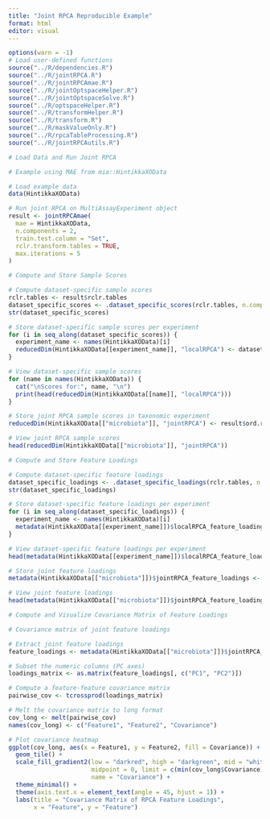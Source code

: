 ```yaml
---
title: "Joint RPCA Reproducible Example"
format: html
editor: visual
---
```


```r
options(warn = -1)
# Load user-defined functions
source("../R/dependencies.R")
source("../R/jointRPCA.R")
source("../R/jointRPCAmae.R")
source("../R/jointOptspaceHelper.R")
source("../R/jointOptspaceSolve.R")
source("../R/optspaceHelper.R")
source("../R/transformHelper.R")
source("../R/transform.R")
source("../R/maskValueOnly.R")
source("../R/rpcaTableProcessing.R")
source("../R/jointRPCAutils.R")

# Load Data and Run Joint RPCA

# Example using MAE from mia::HintikkaXOData

# Load example data
data(HintikkaXOData)

# Run joint RPCA on MultiAssayExperiment object
result <- jointRPCAmae(
  mae = HintikkaXOData,
  n.components = 2,
  train.test.column = "Set",
  rclr.transform.tables = TRUE,
  max.iterations = 5
)

# Compute and Store Sample Scores

# Compute dataset-specific sample scores
rclr.tables <- result$rclr.tables
dataset_specific_scores <- .dataset_specific_scores(rclr.tables, n.components = 2, max.iterations = 5)
str(dataset_specific_scores)

# Store dataset-specific sample scores per experiment
for (i in seq_along(dataset_specific_scores)) {
  experiment_name <- names(HintikkaXOData)[i]
  reducedDim(HintikkaXOData[[experiment_name]], "localRPCA") <- dataset_specific_scores[[i]]
}

# View dataset-specific sample scores
for (name in names(HintikkaXOData)) {
  cat("\nScores for:", name, "\n")
  print(head(reducedDim(HintikkaXOData[[name]], "localRPCA")))
}

# Store joint RPCA sample scores in taxonomic experiment
reducedDim(HintikkaXOData[["microbiota"]], "jointRPCA") <- result$ord.res$samples

# View joint RPCA sample scores
head(reducedDim(HintikkaXOData[["microbiota"]], "jointRPCA"))

# Compute and Store Feature Loadings

# Compute dataset-specific feature loadings
dataset_specific_loadings <- .dataset_specific_loadings(rclr.tables, n.components = 2, max.iterations = 5)
str(dataset_specific_loadings)

# Store dataset-specific feature loadings per experiment
for (i in seq_along(dataset_specific_loadings)) {
  experiment_name <- names(HintikkaXOData)[i]
  metadata(HintikkaXOData[[experiment_name]])$localRPCA_feature_loadings <- dataset_specific_loadings[[i]]
}

# View dataset-specific feature loadings per experiment
head(metadata(HintikkaXOData[[experiment_name]])$localRPCA_feature_loadings)

# Store joint feature loadings
metadata(HintikkaXOData[["microbiota"]])$jointRPCA_feature_loadings <- result$ord.res$features

# View joint feature loadings
head(metadata(HintikkaXOData[["microbiota"]])$jointRPCA_feature_loadings)

# Compute and Visualize Covariance Matrix of Feature Loadings

# Covariance matrix of joint feature loadings

# Extract joint feature loadings
feature_loadings <- metadata(HintikkaXOData[["microbiota"]])$jointRPCA_feature_loadings

# Subset the numeric columns (PC axes)
loadings_matrix <- as.matrix(feature_loadings[, c("PC1", "PC2")])

# Compute a feature-feature covariance matrix
pairwise_cov <- tcrossprod(loadings_matrix)

# Melt the covariance matrix to long format
cov_long <- melt(pairwise_cov)
names(cov_long) <- c("Feature1", "Feature2", "Covariance")

# Plot covariance heatmap
ggplot(cov_long, aes(x = Feature1, y = Feature2, fill = Covariance)) +
  geom_tile() +
  scale_fill_gradient2(low = "darkred", high = "darkgreen", mid = "white",
                       midpoint = 0, limit = c(min(cov_long$Covariance), max(cov_long$Covariance)),
                       name = "Covariance") +
  theme_minimal() +
  theme(axis.text.x = element_text(angle = 45, hjust = 1)) +
  labs(title = "Covariance Matrix of RPCA Feature Loadings",
       x = "Feature", y = "Feature")

```
